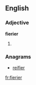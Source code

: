 ==English==

===Adjective===
'''fierier'''

# {{comparative of|fiery}}

===Anagrams===
* [[reifier#English|reifier]]

[[fr:fierier]]